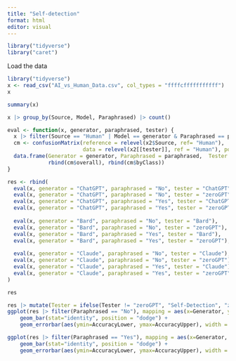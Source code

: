 ```yaml
---
title: "Self-detection"
format: html
editor: visual
---
```


```r
library("tidyverse")
library("caret")
```

Load the data

```r
library("tidyverse")
x <- read_csv("AI_vs_Human_Data.csv", col_types = "ffffcfffffffffff")
x
```


```r
summary(x)
```


```r
x |> group_by(Source, Model, Paraphrased) |> count()
```

```r
eval <- function(x, generator, paraphrased, tester) {
  x |> filter(Source == "Human" | Model == generator & Paraphrased == paraphrased) -> x2
  cm <- confusionMatrix(reference = relevel(x2$Source, ref= "Human"), 
                        data = relevel(x2[[tester]], ref = "Human"), positive = "AI")
  data.frame(Generator = generator, Paraphrased = paraphrased,  Tester = tester,
             rbind(cm$overall), rbind(cm$byClass))
}

res <- rbind(
  eval(x, generator = "ChatGPT", paraphrased = "No", tester = "ChatGPT"),
  eval(x, generator = "ChatGPT", paraphrased = "No", tester = "zeroGPT"),
  eval(x, generator = "ChatGPT", paraphrased = "Yes", tester = "ChatGPT"),
  eval(x, generator = "ChatGPT", paraphrased = "Yes", tester = "zeroGPT"),
  
  eval(x, generator = "Bard", paraphrased = "No", tester = "Bard"),
  eval(x, generator = "Bard", paraphrased = "No", tester = "zeroGPT"),
  eval(x, generator = "Bard", paraphrased = "Yes", tester = "Bard"),
  eval(x, generator = "Bard", paraphrased = "Yes", tester = "zeroGPT"),
  
  eval(x, generator = "Claude", paraphrased = "No", tester = "Claude"),
  eval(x, generator = "Claude", paraphrased = "No", tester = "zeroGPT"),
  eval(x, generator = "Claude", paraphrased = "Yes", tester = "Claude"),
  eval(x, generator = "Claude", paraphrased = "Yes", tester = "zeroGPT")
)

res
```

```r
res |> mutate(Tester = ifelse(Tester != "zeroGPT", "Self-Detection", "zeroGPT")) -> res 
ggplot(res |> filter(Paraphrased == "No"), mapping = aes(x=Generator, y=Accuracy, fill = Tester)) +
    geom_bar(stat="identity", position = "dodge") +
    geom_errorbar(aes(ymin=AccuracyLower, ymax=AccuracyUpper), width = .2, position = position_dodge(.9))
```

```r
ggplot(res |> filter(Paraphrased == "Yes"), mapping = aes(x=Generator, y=Accuracy, fill = Tester)) +
    geom_bar(stat="identity", position = "dodge") +
    geom_errorbar(aes(ymin=AccuracyLower, ymax=AccuracyUpper), width = .2, position = position_dodge(.9))
```
